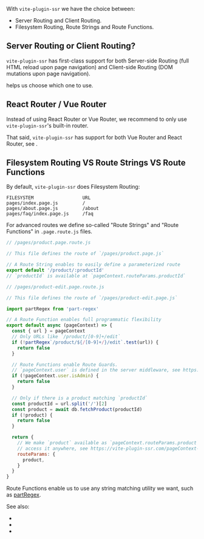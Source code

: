 
With `vite-plugin-ssr` we have the choice between:
 - Server Routing and Client Routing.
 - Filesystem Routing, Route Strings and Route Functions.

## Server Routing or Client Routing?

`vite-plugin-ssr` has first-class support for both Server-side Routing (full HTML reload upon page navigation) and Client-side Routing (DOM mutations upon page navigation).

<Link href="/server-routing-vs-client-routing" /> helps us choose which one to use.

## React Router / Vue Router

Instead of using React Router or Vue Router, we recommend to only use `vite-plugin-ssr`'s built-in router.

That said, `vite-plugin-ssr` has support for both Vue Router and React Router, see <Link href="/vue-router-and-react-router" />.

## Filesystem Routing VS Route Strings VS Route Functions

By default, `vite-plugin-ssr` does Filesystem Routing:

```
FILESYSTEM                  URL
pages/index.page.js         /
pages/about.page.js         /about
pages/faq/index.page.js     /faq
```

For advanced routes we define so-called "Route Strings" and "Route Functions" in `.page.route.js` files.

```js
// /pages/product.page.route.js

// This file defines the route of `/pages/product.page.js`

// A Route String enables to easily define a parameterized route
export default '/product/:productId'
// `productId` is available at `pageContext.routeParams.productId`
```

```js
// /pages/product-edit.page.route.js

// This file defines the route of `/pages/product-edit.page.js`

import partRegex from 'part-regex'

// A Route Function enables full programmatic flexibility
export default async (pageContext) => {
  const { url } = pageContext
  // Only URLs like `/product/[0-9]+/edit`
  if (!partRegex`/product/${/[0-9]+/}/edit`.test(url)) {
    return false
  }

  // Route Functions enable Route Guards.
  // `pageContext.user` is defined in the server middleware, see https://vite-plugin-ssr.com/auth
  if (!pageContext.user.isAdmin) {
    return false
  }

  // Only if there is a product matching `productId`
  const productId = url.split('/')[2]
  const product = await db.fetchProduct(productId)
  if (!product) {
    return false
  }

  return {
    // We make `product` available as `pageContext.routeParams.product` so we can
    // access it anywhere, see https://vite-plugin-ssr.com/pageContext-anywhere
    routeParams: {
      product,
    }
  }
}
```

Route Functions enable us to use any string matching utility we want, such as [partRegex](https://github.com/brillout/part-regex).

See also:
 - <Link href="/filesystem-routing" />
 - <Link href="/route-string" />
 - <Link href="/route-function" />
